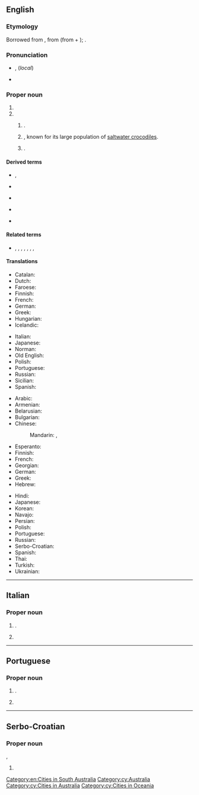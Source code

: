 {{also|Ādéláidé|Adélaïde}}
==English==
{{wikipedia}}
{{wikipedia|Adelaide River}}

===Etymology===
Borrowed from {{bor|en|fr|Adélaïde}}, from {{der|en|goh|Adalheidis}} (from {{m|de|adal||noble}} + {{m|de|-heit||nature, character}}); {{doublet|en|Alice|nocap=1}}.

===Pronunciation===
* {{IPA|en|/ˈæ.də.leɪd/}}, (''local'') {{IPA|en|[ˈæ.dɜ.læɪ̯d]}}
* {{audio|en|En-au-Adelaide.oga|Audio (AU)}}

===Proper noun===
{{en-proper noun}}

# {{given name|en|female|from=Germanic languages}}
# {{n-g|Places named for {{w|Adelaide of Saxe-Meiningen|Queen Adelaide}}, consort of [[w:William IV of the United Kingdom|William IV]].}}
## {{place|en|state capital|s/South Australia}}.
## {{place|en|river|terr/Northern Territory|c/Australia}}, known for its large population of [[saltwater crocodile]]s.
## {{place|en|town|p/Eastern Cape|c/South Africa}}.

====Derived terms====
{{top2}}
* {{l|en|Adelaidean}}, {{l|en|Adelaidian}}
* {{l|en|Adelaide Hills}}
* {{l|en|Adelaide River}} {{q|town}}
{{mid}}
* {{l|en|Port Adelaide}}
* {{l|en|Queen Adelaide}} {{q|hamlet}}
{{bottom}}

====Related terms====
* {{l|en|Adela}}, {{l|en|Adele}}, {{l|en|Adelina}}, {{l|en|Adeline}}, {{l|en|Alice}}, {{l|en|Alison}}, {{l|en|Ethel}}, {{l|en|Heidi}}

====Translations====
{{trans-top|female given name}}
* Catalan: {{t+|ca|Adelaida|f}}
* Dutch: {{t+|nl|Adelheid|f}}
* Faroese: {{t|fo|Aðalheiður|f}}
* Finnish: {{t+|fi|Aada}}
* French: {{t+|fr|Adélaïde|f}}
* German: {{t+|de|Adelheid|f}}
* Greek: {{t+|el|Αδελαΐδα|f}}
* Hungarian: {{t+|hu|Adél}}
* Icelandic: {{t+|is|Aðalheiður}}
{{trans-mid}}
* Italian: {{t+|it|Adelaide}}
* Japanese: {{t|ja|アデレード|tr=Aderēdo}}
* Norman: {{t|nrf|Délaïde|f}}
* Old English: {{t|ang|Æþelhād}}
* Polish: {{t+|pl|Adelajda|f}}
* Portuguese: {{t|pt|Adelaide|f}}
* Russian: {{t+|ru|Аделаи́да|f|tr=Adɛlaída}}
* Sicilian: {{t|scn|Adilasia|f}}
* Spanish: {{t+|es|Adelaida|f}}
{{trans-bottom}}

{{trans-top|state capital of South Australia}}
* Arabic: {{t|ar|أَدِيلِيد|m|tr=ʾadilīd}}
* Armenian: {{t+|hy|Ադելաիդա|sc=Armn}}
* Belarusian: {{t|be|Адэлаі́да|f}}
* Bulgarian: {{t|bg|А́делейд|m}}
* Chinese:
*: Mandarin: {{t+|cmn|阿德萊德|sc=Hani}}, {{t+|cmn|阿德莱德|tr=Ādéláidé|sc=Hani}}
* Esperanto: {{t|eo|Adelajdo}}
* Finnish: {{t|fi|Adelaide}}
* French: {{t+|fr|Adélaïde}}
* Georgian: {{t|ka|ადელაიდა|sc=Geor}}
* German: {{t+|de|Adelaide}}
* Greek: {{t+|el|Αδελαΐδα|f}}
* Hebrew: {{t|he|אדלייד}}
{{trans-mid}}
* Hindi: {{t|hi|एडिलेड}}
* Japanese: {{t|ja|アデレード|tr=Aderēdo}}
* Korean: {{t|ko|^애들레이드}}
* Navajo: {{t|nv|Aadeeladii}}
* Persian: {{t|fa|آدلاید|tr=âdelâyd}}
* Polish: {{t+|pl|Adelajda|f}}
* Portuguese: {{t|pt|Adelaide|f}}
* Russian: {{t+|ru|Аделаи́да|f|tr=Adɛlaída}}
* Serbo-Croatian: {{t|sh|Adelaide|m}}
* Spanish: {{t+|es|Adelaida|f}}
* Thai: {{t|th|แอดิเลด|tr=ae-dì-lâyt}}
* Turkish: {{t|tr|Adelaide}}
* Ukrainian: {{t|uk|Аделаї́да|f}}
{{trans-bottom}}

[[Category:en:Cities in South Australia]]

----

==Italian==

===Proper noun===
{{pt-proper noun|f}}

# {{given name|it|female|eq=Adelaide}}.
# {{place|it|state capital|s/South Australia|c/Australia|t1=Adelaide}}

----

==Portuguese==

===Proper noun===
{{pt-proper noun|f}}

# {{given name|pt|female|eq=Adelaide}}.
# {{place|pt|state capital|s/South Australia|c/Australia|t1=Adelaide}}

----

==Serbo-Croatian==

===Proper noun===
{{head|sh|proper noun|sc=Latn|no known Cyrillic variant|g=m}}, {{g|f}}

# {{place|sh|state capital|s/South Australia|t1=Adelaide}}

[[Category:cy:Australia]]
[[Category:cy:Cities in Australia]]
[[Category:cy:Cities in Oceania]]